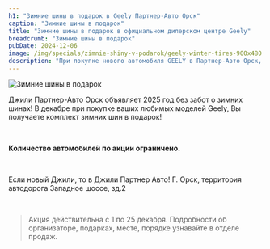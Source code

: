 ```yaml
---
h1: "Зимние шины в подарок в Geely Партнер-Авто Орск"
caption: "Зимние шины в подарок"
title: "Зимние шины в подарок в официальном дилерском центре Geely"
breadcrumb: "Зимние шины в подарок"
pubDate: 2024-12-06
image: /img/specials/zimnie-shiny-v-podarok/geely-winter-tires-900x480.webp
description: "При покупке нового автомобиля GEELY в Партнер-Авто Орск, комплект зимних шин (4 штуки) предоставляется покупателю в подарок, данное предложение действует на весь модельный ряд Geely"
---
```



<picture>
    <source media="(min-width: 1200px)" srcset="/img/specials/zimnie-shiny-v-podarok/geely-winter-tires-1304x480.webp" />
    <source media="(min-width: 768px)" srcset="/img/specials/zimnie-shiny-v-podarok/geely-winter-tires-1080x1080.webp" />
    <source media="(min-width: 320px)" srcset="/img/specials/zimnie-shiny-v-podarok/geely-winter-tires-1080x1080.webp" />
<img src="/img/specials/zimnie-shiny-v-podarok/geely-winter-tires-1080x1080.webp" class="w-full mb-10" alt="Зимние шины в подарок" />
</picture>

Джили Партнер-Авто Орск объявляет 2025 год без забот о зимних шинах! В декабре при покупке ваших любимых моделей Geely, Вы получаете комплект зимних шин в подарок!

<br/>

**Количество автомобилей по акции ограничено.**

<br/>

Если новый Джили, то в Джили Партнер Авто! Г. Орск, территория автодорога Западное шоссе, зд.2

<br/>

<SpecialSalonsInfo dataFormName="Узнать подробнее. Зимние шины в подарок"/>

> Акция действительна с 1 по 25 декабря. Подробности об организаторе, подарках, месте, порядке узнавайте в отделе продаж.